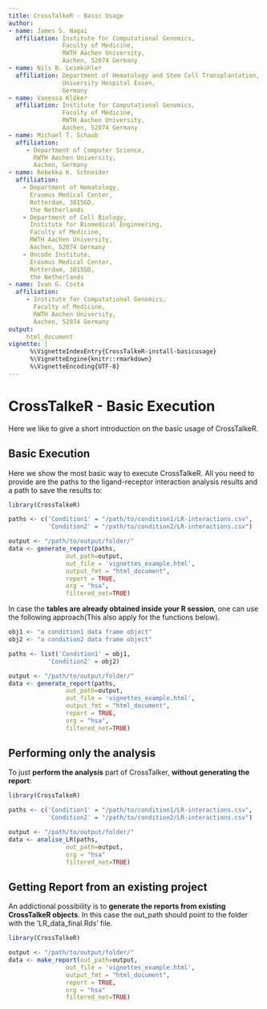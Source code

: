 ```yaml
---
title: CrossTalkeR - Basic Usage
author:
- name: James S. Nagai
  affiliation: Institute for Computational Genomics,
               Faculty of Medicine,
               RWTH Aachen University,
               Aachen, 52074 Germany
- name: Nils B. Leimkühler
  affiliation: Department of Hematology and Stem Cell Transplantation,
               University Hospital Essen,
               Germany
- name: Vanessa Klöker
  affiliation: Institute for Computational Genomics,
               Faculty of Medicine,
               RWTH Aachen University,
               Aachen, 52074 Germany
- name: Michael T. Schaub
  affiliation:
     - Department of Computer Science,
       RWTH Aachen University,
       Aachen, Germany
- name: Rebekka K. Schneider
  affiliation:
    - Department of Hematology,
      Erasmus Medical Center,
      Rotterdam, 3015GD,
      the Netherlands
    - Department of Cell Biology,
      Institute for Biomedical Engineering,
      Faculty of Medicine,
      RWTH Aachen University,
      Aachen, 52074 Germany
    - Oncode Institute,
      Erasmus Medical Center,
      Rotterdam, 3015GD,
      the Netherlands
- name: Ivan G. Costa
  affiliation:
     - Institute for Computational Genomics,
       Faculty of Medicine,
       RWTH Aachen University,
       Aachen, 52074 Germany
output:
     html_document
vignette: |
      %\VignetteIndexEntry{CrossTalkeR-install-basicusage}
      %\VignetteEngine{knitr::rmarkdown}
      %\VignetteEncoding{UTF-8}
---
```

# CrossTalkeR - Basic Execution

Here we like to give a short introduction on the basic usage of CrossTalkeR.


## Basic Execution
Here we show the most basic way to execute CrossTalkeR. All you need to provide are the paths to the ligand-receptor interaction analysis results and a path to save the results to:

```r
library(CrossTalkeR)

paths <- c('Condition1' = "/path/to/condition1/LR-interactions.csv",
           'Condition2' = "/path/to/condition2/LR-interactions.csv")

output <- "/path/to/output/folder/"
data <- generate_report(paths,
                out_path=output,
                out_file = 'vignettes_example.html',
                output_fmt = "html_document",
                report = TRUE,
                org = "hsa", 
                filtered_net=TRUE)

```

In case the **tables are already obtained inside your R session**, one can use the following approach(This also apply for the functions below).

```r
obj1 <- "a condition1 data frame object"
obj2 <- "a condition2 data frame object"

paths <- list('Condition1' = obj1,
           'Condition2' = obj2)

output <- "/path/to/output/folder/"
data <- generate_report(paths,
                out_path=output,
                out_file = 'vignettes_example.html',
                output_fmt = "html_document",
                report = TRUE,
                org = "hsa", 
                filtered_net=TRUE)

```

## Performing only the analysis

To just **perform the analysis** part of CrossTalker, **without generating the report**:
```r
library(CrossTalkeR)

paths <- c('Condition1' = "/path/to/condition1/LR-interactions.csv",
           'Condition2' = "/path/to/condition2/LR-interactions.csv")

output <- "/path/to/output/folder/"
data <- analise_LR(paths,
                out_path=output,
                org = "hsa" 
                filtered_net=TRUE)

```
## Getting Report from an existing project

An addictional possibility is to **generate the reports from existing CrossTalkeR objects**. In this case the out_path should point to the folder with the 'LR_data_final.Rds' file.
```r
library(CrossTalkeR)

output <- "/path/to/output/folder/"
data <- make_report(out_path=output,
                out_file = 'vignettes_example.html',
                output_fmt = "html_document",
                report = TRUE,
                org = "hsa" 
                filtered_net=TRUE)

```

